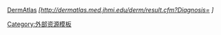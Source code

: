 [[:en:DermAtlas|DermAtlas]] ''[http://dermatlas.med.jhmi.edu/derm/result.cfm?Diagnosis={{{1}}} {{{1}}}]''

<noinclude>[[Category:外部资源模板]]</noinclude>